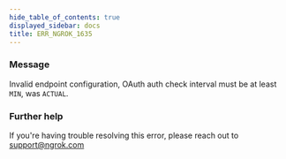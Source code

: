 ```yaml
---
hide_table_of_contents: true
displayed_sidebar: docs
title: ERR_NGROK_1635
---
```




### Message

Invalid endpoint configuration, OAuth auth check interval must be at least `MIN`, was `ACTUAL`.

<ErrorDetails error="err_ngrok_1635" />

### Further help

If you're having trouble resolving this error, please reach out to [support@ngrok.com](mailto:support@ngrok.com?subject=Help%20with%20ERR_NGROK_1635)
